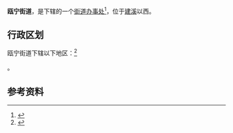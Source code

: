 {{中国乡级行政区
|景观照片文件名 = W Zhongshan Rd, Shuixi Rd in Jian'ou (20160119160404).jpg
|景观照片描述 = 中山西路与水西路交叉口西南侧
|汉语拼音 = 
|其他语言 = 
|其他语言名称 = 
|旧称 = 
|地名出处 = 1066年建安县分置出[[瓯宁县|瓯宁县]]
|位置图文件名 = 
|位置图描述 = 
|自定义图片= 
|建置时间 = 1996年10月
|政府驻地 = 
|毗邻 = 
|总面积 = 29.82平方公里
|总人口 = 
|总人口年份 = 
|户籍人口 = 
|户籍人口年份 = 
|常住人口 = 
|常住人口年份 = 
|人口密度 = 
|GDP = 
|GDP年份 = 
|邮政编码 = 
|电话区号 = 599
|官方网站 = 
|网站名称 = 
|35/07/83/003/000}}

'''瓯宁街道'''，是{{PRC admin/fullname|35/07/83/003/000|3}}下辖的一个[[街道办事处|街道办事处]]<ref>{{PRC admin/ref sgc|{{PRC admin/parent|35/07/83/003/000}}}}</ref>，位于[[建溪|建溪]]以西。

== 行政区划 ==

瓯宁街道下辖以下地区：<ref>{{PRC admin/ref sgc|35/07/83/003/000}}</ref>

{{PRC admin/children|35/07/83/003/000}}。

== 参考资料 ==

{{reflist}}

{{行政区划小作品}}
{{PRC admin/navcat|35/07/83/003/000}}